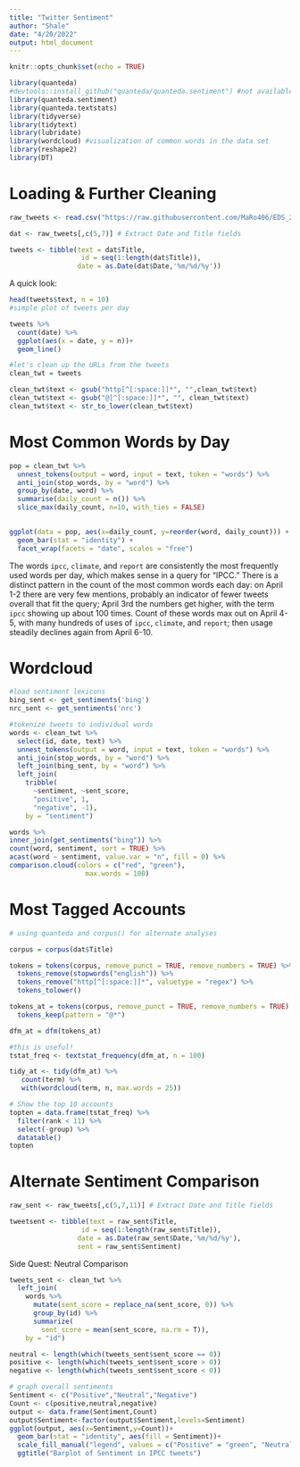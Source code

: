 ```yaml
---
title: "Twitter Sentiment"
author: "Shale"
date: "4/20/2022"
output: html_document
---
```


```r
knitr::opts_chunk$set(echo = TRUE)

library(quanteda)
#devtools::install_github("quanteda/quanteda.sentiment") #not available currently through CRAN
library(quanteda.sentiment)
library(quanteda.textstats)
library(tidyverse)
library(tidytext)
library(lubridate)
library(wordcloud) #visualization of common words in the data set
library(reshape2)
library(DT)
```

# Loading & Further Cleaning

```r
raw_tweets <- read.csv("https://raw.githubusercontent.com/MaRo406/EDS_231-text-sentiment/main/dat/IPCC_tweets_April1-10_sample.csv", header=TRUE)

dat <- raw_tweets[,c(5,7)] # Extract Date and Title fields

tweets <- tibble(text = dat$Title,
                  id = seq(1:length(dat$Title)),
                 date = as.Date(dat$Date,'%m/%d/%y'))
```

A quick look:

```r
head(tweets$text, n = 10)
#simple plot of tweets per day

tweets %>%
  count(date) %>%
  ggplot(aes(x = date, y = n))+
  geom_line()
```

```r
#let's clean up the URLs from the tweets
clean_twt = tweets

clean_twt$text <- gsub("http[^[:space:]]*", "",clean_twt$text)
clean_twt$text <- gsub("@[^[:space:]]*", "", clean_twt$text)
clean_twt$text <- str_to_lower(clean_twt$text)

```


# Most Common Words by Day

```r
pop = clean_twt %>% 
  unnest_tokens(output = word, input = text, token = "words") %>%
  anti_join(stop_words, by = "word") %>% 
  group_by(date, word) %>% 
  summarise(daily_count = n()) %>% 
  slice_max(daily_count, n=10, with_ties = FALSE)
  

ggplot(data = pop, aes(x=daily_count, y=reorder(word, daily_count))) + 
  geom_bar(stat = "identity") +
  facet_wrap(facets = "date", scales = "free")
```

The words `ipcc`, `climate`, and `report` are consistently the most frequently used words per day, which makes sense in a query for "IPCC." There is a distinct pattern in the count of the most common words each day: on April 1-2 there are very few mentions, probably an indicator of fewer tweets overall that fit the query; April 3rd the numbers get higher, with the term `ipcc` showing up about 100 times. Count of these words max out on April 4-5, with many hundreds of uses of `ipcc`, `climate`, and `report`; then usage steadily declines again from April 6-10.

# Wordcloud

```r
#load sentiment lexicons
bing_sent <- get_sentiments('bing')
nrc_sent <- get_sentiments('nrc')

#tokenize tweets to individual words
words <- clean_twt %>%
  select(id, date, text) %>%
  unnest_tokens(output = word, input = text, token = "words") %>%
  anti_join(stop_words, by = "word") %>%
  left_join(bing_sent, by = "word") %>%
  left_join(
    tribble(
      ~sentiment, ~sent_score,
      "positive", 1,
      "negative", -1),
    by = "sentiment")
```


```r
words %>%
inner_join(get_sentiments("bing")) %>%
count(word, sentiment, sort = TRUE) %>%
acast(word ~ sentiment, value.var = "n", fill = 0) %>%
comparison.cloud(colors = c("red", "green"),
                   max.words = 100)


```

# Most Tagged Accounts

```r
# using quanteda and corpus() for alternate analyses

corpus = corpus(dat$Title)

tokens = tokens(corpus, remove_punct = TRUE, remove_numbers = TRUE) %>% 
  tokens_remove(stopwords("english")) %>% 
  tokens_remove("http[^[:space:]]*", valuetype = "regex") %>% 
  tokens_tolower()

tokens_at = tokens(corpus, remove_punct = TRUE, remove_numbers = TRUE) %>% 
  tokens_keep(pattern = "@*")

dfm_at = dfm(tokens_at)

#this is useful!
tstat_freq <- textstat_frequency(dfm_at, n = 100)

tidy_at <- tidy(dfm_at) %>%
   count(term) %>%
   with(wordcloud(term, n, max.words = 25))

# Show the top 10 accounts
topten = data.frame(tstat_freq) %>% 
  filter(rank < 11) %>%
  select(-group) %>% 
  datatable()
topten
```

# Alternate Sentiment Comparison

```r
raw_sent <- raw_tweets[,c(5,7,11)] # Extract Date and Title fields

tweetsent <- tibble(text = raw_sent$Title,
                  id = seq(1:length(raw_sent$Title)),
                 date = as.Date(raw_sent$Date,'%m/%d/%y'),
                 sent = raw_sent$Sentiment)


```

Side Quest: Neutral Comparison

```r
tweets_sent <- clean_twt %>%
  left_join(
    words %>%
      mutate(sent_score = replace_na(sent_score, 0)) %>% 
      group_by(id) %>%
      summarize(
        sent_score = mean(sent_score, na.rm = T)),
    by = "id")

neutral <- length(which(tweets_sent$sent_score == 0))
positive <- length(which(tweets_sent$sent_score > 0))
negative <- length(which(tweets_sent$sent_score < 0))

# graph overall sentiments
Sentiment <- c("Positive","Neutral","Negative")
Count <- c(positive,neutral,negative)
output <- data.frame(Sentiment,Count)
output$Sentiment<-factor(output$Sentiment,levels=Sentiment)
ggplot(output, aes(x=Sentiment,y=Count))+
  geom_bar(stat = "identity", aes(fill = Sentiment))+
  scale_fill_manual("legend", values = c("Positive" = "green", "Neutral" = "black", "Negative" = "red"))+
  ggtitle("Barplot of Sentiment in IPCC tweets")
```

